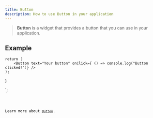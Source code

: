 ```yaml
---
title: Button
description: How to use Button in your application
---
```



> **Button** is a widget that provides a button that you can use in your application.

## Example


    return (
        <Button text="Your button" onClick={ () => console.log("Button clicked!")} />
    );
}

`;

<Code code={ButtonExample} title='example_button.tsx' lang='tsx' />

Learn more about [`Button`](https://vixen-js.github.io/docs/build-application-vanilla/Basic-Widgets/QPushButton).